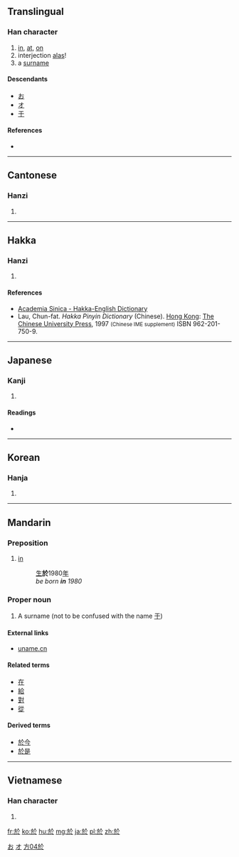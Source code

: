 {{also|于}}
==Translingual==
{{stroke order|type=animate}}

===Han character===
{{Han char|rn=70|rad=方|as=04|sn=8|four=0823<sub>3</sub>|canj=卜尸人卜 (YSOY)|ids=⿰[[方]][[仒]]}}

# [[in]], [[at]], [[on]]
# interjection [[alas]]!
# a [[surname]]

====Descendants====
* [[お]]
* [[オ]]
* [[于]]

====References====
* {{Han ref|kx=0481.110|dkj=13628|dj=0843.070|hdz=32175.020|uh=65BC|ud=26044|bh=A9F3|bd=43507}}

[[Category:Han characters from which hiragana were derived|お]]
[[Category:Han characters from which katakana were derived|オ]]

----

==Cantonese==

===Hanzi===
{{yue-hanzi|jyut=[[jyu1]], [[wu1]]|y=yu1, wu1}}

# {{defn|lang=yue|sort=方04}}

----

==Hakka==

===Hanzi===
{{hak-hanzi|poj=[[yi]] (yi<sup>1</sup>)|gd=|hpy=yi1}}

# {{defn|lang=hak|sort=方04}}

====References====
*[http://minhakka.ling.sinica.edu.tw/bkg/hakyin/search.php?DETAIL=1&LIMIT=id=56656&dbname=su_tian_1&graph=2 Academia Sinica - Hakka-English Dictionary]
*Lau, Chun-fat. ''Hakka Pinyin Dictionary'' (Chinese). [[Hong Kong]]: [[w:Chinese University of Hong Kong|The Chinese University Press]], 1997 <small>(Chinese IME supplement)</small> ISBN 962-201-750-9.

----

==Japanese==

===Kanji===
{{ja-kanji|grade=|rs=方04}}

# {{defn|lang=ja|sort=方04}}

====Readings====
* {{ja-readings|on=[[お]] (o), [[よ]] (yo)|kun=[[あう]] (au), [[より]] (yori), [[おいて]] (oite)}}

----

==Korean==

===Hanja===
{{ko-hanja|hangeul=[[어]], [[오]]|eumhun=어조사 어, 감탄사 오|rv=eo, o|mr=ŏ, o|y=e, o}}

# {{defn|lang=ko|sort=方04}}

----

==Mandarin==

===Preposition===
{{cmn-prep|t|pin=yú|pint=yu2|tra=於|sim=于}}

# [[in]]
#: [[生]]'''於'''1980[[年]]
#: ''be born '''in''' 1980''

===Proper noun===
{{cmn-proper noun|ts|pin=yū|pint=yu1}}
# A surname (not to be confused with the name [[于]])

====External links====
* [http://www.uname.cn/html/Surname/2_2661.shtml uname.cn]

====Related terms====
* [[在]]
* [[給]]
* [[對]]
* [[從]]

====Derived terms====
* [[於今]]
* [[於是]]

[[Category:Elementary Mandarin|方04於]]

----

==Vietnamese==

===Han character===
{{vi-hantu|[[ư]], [[ơ]], [[ở]], [[ưa]], [[ô]], [[ờ]], [[ớ]], [[thờ]], [[ứ]]|rs=方04}}

# {{defn|lang=vi|sort=方04}}

[[fr:於]]
[[ko:於]]
[[hu:於]]
[[mg:於]]
[[ja:於]]
[[pl:於]]
[[zh:於]]